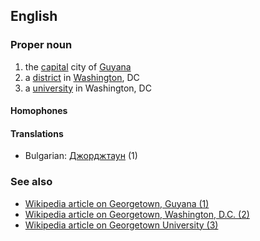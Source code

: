 ==English==

===Proper noun===

# the [[capital]] city of [[Guyana]]
# a [[district]] in [[Washington]], DC
# a [[university]] in Washington, DC

====Homophones====

====Translations====

*Bulgarian: [[Джорджтаун]] (1)

===See also===

*[[en:Georgetown, Guyana|Wikipedia article on Georgetown, Guyana (1)]]
*[[en:Georgetown, Washington, D.C.|Wikipedia article on Georgetown, Washington, D.C. (2)]]
*[[en:Georgetown University|Wikipedia article on Georgetown University (3)]]